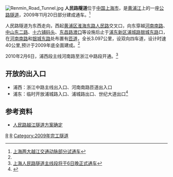 [[File:Renmin_Road_Tunnel.jpg|thumb]]
'''人民路隧道'''位于[[中国|中国]][[上海市|上海市]]，是[[黄浦江|黄浦江]]上的一座[[公路|公路]][[隧道|隧道]]，2009年11月20日部分建成通车。<ref name="#1">[http://sh.xinmin.cn/shizheng/2009/11/20/2951328.html 上海两大越江交通动脉部分试通车]{{dead link|date=2018年2月 |bot=InternetArchiveBot |fix-attempted=yes }}</ref>


人民路隧道为东西走向，西起[[黄浦区|黄浦区]][[淮海东路|淮海东路]][[人民路_(上海)|人民路]]交叉口，向东穿越[[河南南路|河南南路]]、[[中山东二路|中山东二路]]、[[十六铺码头|十六铺码头]]、[[东昌路渡口|东昌路渡口]]等设施后止于[[浦东新区|浦东新区]][[浦城路|浦城路]][[银城东路|银城东路]]口，在[[河南南路|河南南路]]和[[银城东路|银城东路]]处布置有[[匝道|匝道]]，全长3.097公里，设双向四车道，设计时速40公里,预计于2009年底全面建成。<ref name="#1"/>

2010年2月6日，浦西段主线河南路至浙江中路段开通。<ref>[http://sh.xinmin.cn/minsheng/2010/02/05/3564012.html 上海人民路隧道主线段将于6日晚正式通车]{{dead link|date=2018年5月 |bot=InternetArchiveBot |fix-attempted=yes }}</ref>

==开放的出入口==
*浦西：浙江中路主线出入口、河南南路匝道出入口
*浦东：临时开放浦城路入口、浦城路出口、世纪大道出口<ref>{{Cite web |url=http://sh.eastday.com/qtmt/20091120/u1a658643.html |title=沪人民路、新建路隧道临时交通管理措施 |accessdate=2009-11-20 |archive-date=2020-05-22 |archive-url=https://web.archive.org/web/20200522161215/http://sh.eastday.com/qtmt/20091120/u1a658643.html |dead-url=no }}</ref>


==参考资料==
<references/>
*[http://news.sina.com.cn/c/2006-05-22/12328992910s.shtml 人民路越江隧道方案确定]{{Wayback|url=http://news.sina.com.cn/c/2006-05-22/12328992910s.shtml |date=20200522161259 }}


{{Tunnel-stub}}
{{SH-stub}}
{{上海桥隧}}
[[Category:中国公路隧道|R]]
[[Category:黄浦江隧道|R]]
[[Category:2009年完工隧道|Category:2009年完工隧道]]
{{Crossings navbox
|structure= Crossings
|place= [[黄浦江|黄浦江]]
|bridge= 人民路隧道
|bridge signs= 
|upstream= [[东复线轮渡|东复线轮渡]]
|upstream signs= 
|downstream= [[东金线轮渡|东金线轮渡]]
|downstream signs= 
}}